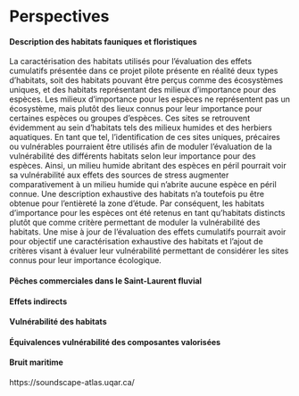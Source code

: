 # Perspectives

#### Description des habitats fauniques et floristiques {-}

La caractérisation des habitats utilisés pour l'évaluation des effets cumulatifs présentée dans ce projet pilote présente en réalité deux types d'habitats, soit des habitats pouvant être perçus comme des écosystèmes uniques, et des habitats représentant des milieux d'importance pour des espèces. Les milieux d'importance pour les espèces ne représentent pas un écosystème, mais plutôt des lieux connus pour leur importance pour certaines espèces ou groupes d'espèces. Ces sites se retrouvent évidemment au sein d'habitats tels des milieux humides et des herbiers aquatiques. En tant que tel, l'identification de ces sites uniques, précaires ou vulnérables pourraient être utilisés afin de moduler l'évaluation de la vulnérabilité des différents habitats selon leur importance pour des espèces. Ainsi, un milieu humide abritant des espèces en péril pourrait voir sa vulnérabilité aux effets des sources de stress augmenter comparativement à un milieu humide qui n'abrite aucune espèce en péril connue. Une description exhaustive des habitats n'a toutefois pu être obtenue pour l'entièreté la zone d'étude. Par conséquent, les habitats d'importance pour les espèces ont été retenus en tant qu'habitats distincts plutôt que comme critère permettant de moduler la vulnérabilité des habitats. Une mise à jour de l'évaluation des effets cumulatifs pourrait avoir pour objectif une caractérisation exhaustive des habitats et l'ajout de critères visant à évaluer leur vulnérabilité permettant de considérer les sites connus pour leur importance écologique.

#### Pêches commerciales dans le Saint-Laurent fluvial {-}


#### Effets indirects {-}


#### Vulnérabilité des habitats {-}


#### Équivalences vulnérabilité des composantes valorisées {-}


#### Bruit maritime {-}

https://soundscape-atlas.uqar.ca/
